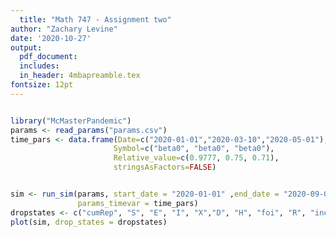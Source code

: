 ```yaml
---
  title: "Math 747 - Assignment two"
author: "Zachary Levine"
date: '2020-10-27'
output: 
  pdf_document:
  includes:
  in_header: 4mbapreamble.tex
fontsize: 12pt
---
```

  
```r

```


```r
library("McMasterPandemic")
params <- read_params("params.csv")
time_pars <- data.frame(Date=c("2020-01-01","2020-03-10","2020-05-01"),
                       Symbol=c("beta0", "beta0", "beta0"),
                       Relative_value=c(0.9777, 0.75, 0.71),
                       stringsAsFactors=FALSE)


sim <- run_sim(params, start_date = "2020-01-01" ,end_date = "2020-09-01",
               params_timevar = time_pars)
dropstates <- c("cumRep", "S", "E", "I", "X","D", "H", "foi", "R", "incidence", "hosp", "ICU", "death")
plot(sim, drop_states = dropstates)
```